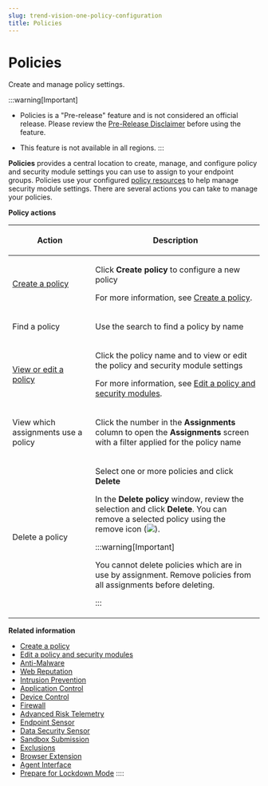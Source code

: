 ```yaml
---
slug: trend-vision-one-policy-configuration
title: Policies
---
```

# Policies

Create and manage policy settings.

:::warning[Important]

- Policies is a "Pre-release" feature and is not considered an official release. Please review the [Pre-Release Disclaimer](pre-release-disclaimer.mdx) before using the feature.

- This feature is not available in all regions.
:::

**Policies** provides a central location to create, manage, and configure policy and security module settings you can use to assign to your endpoint groups. Policies use your configured [policy resources](endpoint-security-policy-resources.mdx) to help manage security module settings. There are several actions you can take to manage your policies.

**Policy actions**

<table>
<colgroup>
<col style="width: 33%" />
<col style="width: 67%" />
</colgroup>
<thead>
<tr>
<th><p>Action</p></th>
<th><p>Description</p></th>
</tr>
</thead>
<tbody>
<tr>
<td><p><a href="trend-vision-one-create-endpoint-security-policy">Create a policy</a></p></td>
<td><p>Click <strong>Create policy</strong> to configure a new policy</p>
<p>For more information, see <a href="trend-vision-one-create-endpoint-security-policy">Create a policy</a>.</p></td>
</tr>
<tr>
<td><p>Find a policy</p></td>
<td><p>Use the search to find a policy by name</p></td>
</tr>
<tr>
<td><p><a href="trend-vision-one-configure-security-features">View or edit a policy</a></p></td>
<td><p>Click the policy name and to view or edit the policy and security module settings</p>
<p>For more information, see <a href="trend-vision-one-configure-security-features">Edit a policy and security modules</a>.</p></td>
</tr>
<tr>
<td><p>View which assignments use a policy</p></td>
<td><p>Click the number in the <strong>Assignments</strong> column to open the <strong>Assignments</strong> screen with a filter applied for the policy name</p></td>
</tr>
<tr>
<td><p>Delete a policy</p></td>
<td><p>Select one or more policies and click <strong>Delete</strong></p>
<p>In the <strong>Delete policy</strong> window, review the selection and click <strong>Delete</strong>. You can remove a selected policy using the remove icon (<img src="./images/xmark_icon=773fb77a-7552-4201-85f7-8d8bfb8f3251.webp" />).</p>


:::warning[Important]

<p>You cannot delete policies which are in use by assignment. Remove policies from all assignments before deleting.</p>


:::

</td>
</tr>
</tbody>
</table>

**Related information**

- [Create a policy](create-endpoint-security-policy.md "Create a policy and configure the basic settings.")
- [Edit a policy and security modules](configure-security-features.md "View, manage, and configure security module settings for your Endpoint Security Policies.")
- [Anti-Malware](policies-anti-malware.md "Configure and manage the Anti-Malware scan settings.")
- [Web Reputation](policies-web-reputation.md "Configure and manage the Web Reputation module settings.")
- [Intrusion Prevention](policies-intrusion-prevention.md "Configure and manage the Intrusion Prevention module settings.")
- [Application Control](policies-application-control.md "Configure and manage the Application Control module settings.")
- [Device Control](policies-device-control.md "Configure and manage the Device Control module settings.")
- [Firewall](policies-firewall.md "Configure and manage the Firewall module settings.")
- [Advanced Risk Telemetry](policies-advanced-risk-telemetry.md "Configure and manage the Advanced Risk Telemetry module settings.")
- [Endpoint Sensor](policies-endpoint-sensor.md "Configure and manage the Endpoint Sensor module settings.")
- [Data Security Sensor](policies-data-security-sensor.md "Configure and manage the Data Security Sensor module settings.")
- [Sandbox Submission](policies-sandbox-submission.md "Configure and manage the Sandbox Submission module settings.")
- [Exclusions](policies-exclusions.md "Configure and manage the Exclusions module settings.")
- [Browser Extension](policies-browser-extension.md "Configure and manage the Browser Extension module settings.")
- [Agent Interface](policies-agent-interface.md "Configure and manage the Agent Interface module settings.")
- [Prepare for Lockdown Mode](lockdown-mode.md "How to configure your environment before enabling Lockdown Mode in Application Control.")
::::
